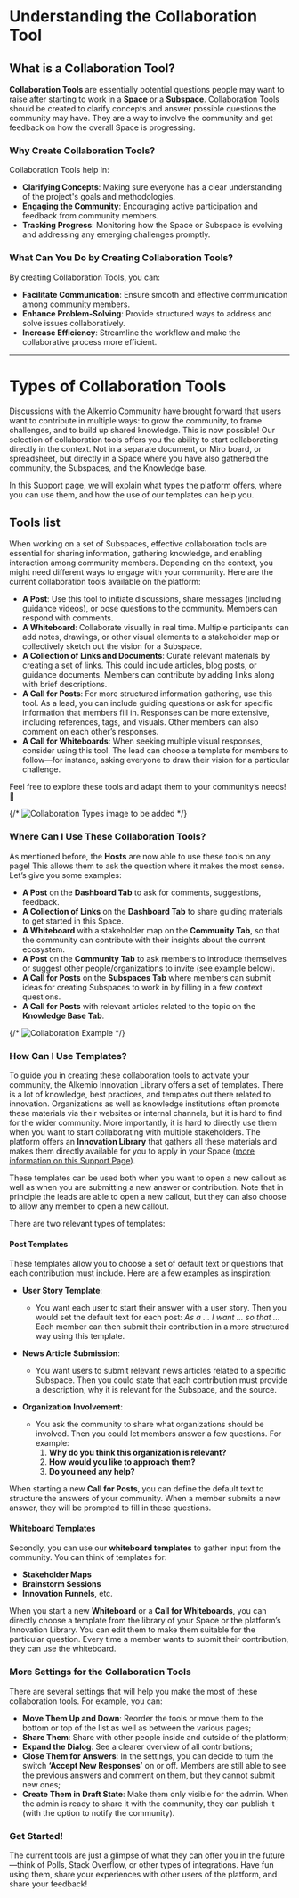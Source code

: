 # Understanding the Collaboration Tool

## What is a Collaboration Tool?

**Collaboration Tools** are essentially potential questions people may want to raise after starting to work in a **Space** or a **Subspace**. Collaboration Tools should be created to clarify concepts and answer possible questions the community may have. They are a way to involve the community and get feedback on how the overall Space is progressing.

### Why Create Collaboration Tools?

Collaboration Tools help in:
- **Clarifying Concepts**: Making sure everyone has a clear understanding of the project's goals and methodologies.
- **Engaging the Community**: Encouraging active participation and feedback from community members.
- **Tracking Progress**: Monitoring how the Space or Subspace is evolving and addressing any emerging challenges promptly.

### What Can You Do by Creating Collaboration Tools?

By creating Collaboration Tools, you can:
- **Facilitate Communication**: Ensure smooth and effective communication among community members.
- **Enhance Problem-Solving**: Provide structured ways to address and solve issues collaboratively.
- **Increase Efficiency**: Streamline the workflow and make the collaborative process more efficient.

---

# Types of Collaboration Tools

Discussions with the Alkemio Community have brought forward that users want to contribute in multiple ways: to grow the community, to frame challenges, and to build up shared knowledge. This is now possible! Our selection of collaboration tools offers you the ability to start collaborating directly in the context. Not in a separate document, or Miro board, or spreadsheet, but directly in a Space where you have also gathered the community, the Subspaces, and the Knowledge base.

In this Support page, we will explain what types the platform offers, where you can use them, and how the use of our templates can help you.

## Tools list

When working on a set of Subspaces, effective collaboration tools are essential for sharing information, gathering knowledge, and enabling interaction among community members. Depending on the context, you might need different ways to engage with your community. Here are the current collaboration tools available on the platform:

- **A Post**: Use this tool to initiate discussions, share messages (including guidance videos), or pose questions to the community. Members can respond with comments.
- **A Whiteboard**: Collaborate visually in real time. Multiple participants can add notes, drawings, or other visual elements to a stakeholder map or collectively sketch out the vision for a Subspace.
- **A Collection of Links and Documents**: Curate relevant materials by creating a set of links. This could include articles, blog posts, or guidance documents. Members can contribute by adding links along with brief descriptions.
- **A Call for Posts**: For more structured information gathering, use this tool. As a lead, you can include guiding questions or ask for specific information that members fill in. Responses can be more extensive, including references, tags, and visuals. Other members can also comment on each other’s responses.
- **A Call for Whiteboards**: When seeking multiple visual responses, consider using this tool. The lead can choose a template for members to follow—for instance, asking everyone to draw their vision for a particular challenge.

Feel free to explore these tools and adapt them to your community’s needs! 🚀

{/* ![Collaboration Types image to be added](#) */}

### Where Can I Use These Collaboration Tools?

As mentioned before, the **Hosts** are now able to use these tools on any page! This allows them to ask the question where it makes the most sense. Let’s give you some examples:

- **A Post** on the **Dashboard Tab** to ask for comments, suggestions, feedback.
- **A Collection of Links** on the **Dashboard Tab** to share guiding materials to get started in this Space.
- **A Whiteboard** with a stakeholder map on the **Community Tab**, so that the community can contribute with their insights about the current ecosystem.
- **A Post** on the **Community Tab** to ask members to introduce themselves or suggest other people/organizations to invite (see example below).
- **A Call for Posts** on the **Subspaces Tab** where members can submit ideas for creating Subspaces to work in by filling in a few context questions.
- **A Call for Posts** with relevant articles related to the topic on the **Knowledge Base Tab**.

{/* ![Collaboration Example](#) */}

### How Can I Use Templates?

To guide you in creating these collaboration tools to activate your community, the Alkemio Innovation Library offers a set of templates. There is a lot of knowledge, best practices, and templates out there related to innovation. Organizations as well as knowledge institutions often promote these materials via their websites or internal channels, but it is hard to find for the wider community. More importantly, it is hard to directly use them when you want to start collaborating with multiple stakeholders. The platform offers an **Innovation Library** that gathers all these materials and makes them directly available for you to apply in your Space ([more information on this Support Page](#)).

These templates can be used both when you want to open a new callout as well as when you are submitting a new answer or contribution. Note that in principle the leads are able to open a new callout, but they can also choose to allow any member to open a new callout.

There are two relevant types of templates:

#### Post Templates

These templates allow you to choose a set of default text or questions that each contribution must include. Here are a few examples as inspiration:

- **User Story Template**:
  - You want each user to start their answer with a user story. Then you would set the default text for each post: *As a … I want … so that …* Each member can then submit their contribution in a more structured way using this template.
  
- **News Article Submission**:
  - You want users to submit relevant news articles related to a specific Subspace. Then you could state that each contribution must provide a description, why it is relevant for the Subspace, and the source.
  
- **Organization Involvement**:
  - You ask the community to share what organizations should be involved. Then you could let members answer a few questions. For example:
    1. **Why do you think this organization is relevant?**
    2. **How would you like to approach them?**
    3. **Do you need any help?**

When starting a new **Call for Posts**, you can define the default text to structure the answers of your community. When a member submits a new answer, they will be prompted to fill in these questions.

#### Whiteboard Templates

Secondly, you can use our **whiteboard templates** to gather input from the community. You can think of templates for:
- **Stakeholder Maps**
- **Brainstorm Sessions**
- **Innovation Funnels**, etc.

When you start a new **Whiteboard** or a **Call for Whiteboards**, you can directly choose a template from the library of your Space or the platform’s Innovation Library. You can edit them to make them suitable for the particular question. Every time a member wants to submit their contribution, they can use the whiteboard.

### More Settings for the Collaboration Tools

There are several settings that will help you make the most of these collaboration tools. For example, you can:

- **Move Them Up and Down**: Reorder the tools or move them to the bottom or top of the list as well as between the various pages;
- **Share Them**: Share with other people inside and outside of the platform;
- **Expand the Dialog**: See a clearer overview of all contributions;
- **Close Them for Answers**: In the settings, you can decide to turn the switch **‘Accept New Responses’** on or off. Members are still able to see the previous answers and comment on them, but they cannot submit new ones;
- **Create Them in Draft State**: Make them only visible for the admin. When the admin is ready to share it with the community, they can publish it (with the option to notify the community).

### Get Started!

The current tools are just a glimpse of what they can offer you in the future—think of Polls, Stack Overflow, or other types of integrations. Have fun using them, share your experiences with other users of the platform, and share your feedback!